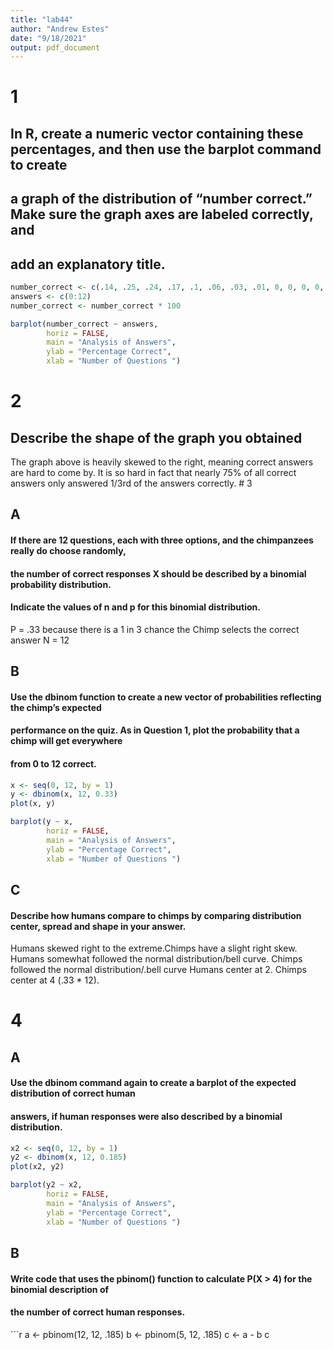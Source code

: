 ```yaml
---
title: "lab44"
author: "Andrew Estes"
date: "9/18/2021"
output: pdf_document
---
```

# 1
## In R, create a numeric vector containing these percentages, and then use the barplot command to create
## a graph of the distribution of “number correct.” Make sure the graph axes are labeled correctly, and
## add an explanatory title.
```r
number_correct <- c(.14, .25, .24, .17, .1, .06, .03, .01, 0, 0, 0, 0, 0)
answers <- c(0:12)
number_correct <- number_correct * 100

barplot(number_correct ~ answers,
        horiz = FALSE, 
        main = "Analysis of Answers", 
        ylab = "Percentage Correct",
        xlab = "Number of Questions ")
```

# 2
## Describe the shape of the graph you obtained

The graph above is heavily skewed to the right, meaning correct answers are hard to come by.
It is so hard in fact that nearly 75% of all correct answers only answered 1/3rd of the answers correctly. 
\newpage
# 3

## A
#### If there are 12 questions, each with three options, and the chimpanzees really do choose randomly,
#### the number of correct responses X should be described by a binomial probability distribution.
#### Indicate the values of n and p for this binomial distribution.
P = .33 because there is a 1 in 3 chance the Chimp selects the correct answer
N = 12

## B
#### Use the dbinom function to create a new vector of probabilities reflecting the chimp’s expected
#### performance on the quiz. As in Question 1, plot the probability that a chimp will get everywhere
#### from 0 to 12 correct.

```r
x <- seq(0, 12, by = 1)
y <- dbinom(x, 12, 0.33)
plot(x, y)

barplot(y ~ x,
        horiz = FALSE, 
        main = "Analysis of Answers", 
        ylab = "Percentage Correct",
        xlab = "Number of Questions ")
```

## C
#### Describe how humans compare to chimps by comparing distribution center, spread and shape in your answer.
Humans skewed right to the extreme.Chimps have a slight right skew.
Humans somewhat followed the normal distribution/bell curve. Chimps followed the normal distribution/.bell curve
Humans center at 2. Chimps center at 4 (.33 * 12). 

\newpage

# 4
## A
#### Use the dbinom command again to create a barplot of the expected distribution of correct human
#### answers, if human responses were also described by a binomial distribution.
```r
x2 <- seq(0, 12, by = 1)
y2 <- dbinom(x, 12, 0.185)
plot(x2, y2)

barplot(y2 ~ x2,
        horiz = FALSE, 
        main = "Analysis of Answers", 
        ylab = "Percentage Correct",
        xlab = "Number of Questions ")
```

## B
#### Write code that uses the pbinom() function to calculate P(X > 4) for the binomial description of
#### the number of correct human responses.
```r
a <- pbinom(12, 12, .185)
b <- pbinom(5, 12, .185)
c <- a - b
c